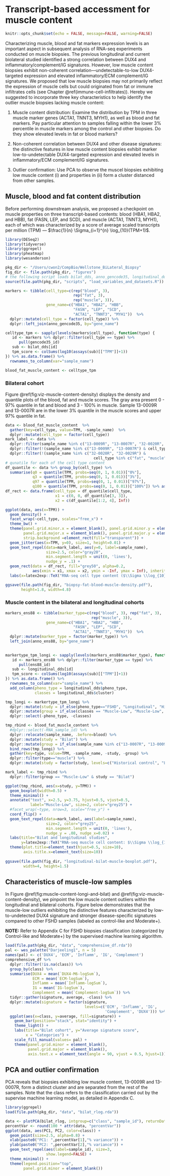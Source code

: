 # Transcript-based accessment for muscle content {#muscle-content}
```r
knitr::opts_chunk$set(echo = FALSE, message=FALSE, warning=FALSE)
```

Characterizing muscle, blood and fat markers expression levels is an important aspect in subsequent analysis of RNA-seq experiments conducted on muscle biopsies. The previous longitudinal and current biolateral studied identified a strong correlation between DUX4 and inflammatory/complement/IG signatures. However, low muscle content biopsies exhibit non-coherent correlation—undetectable-to-low DUX4-targeted expression and elevated inflammatory/ECM complement/IG signatures. We proposed that low muscle biopsies may not primarily reflect the expression of muscle cells but could originated from fat or immune infiltrates cells (see Chapter \@ref(immune-cell-infiltrates)). Hereby we suggested to incorporate three key characteristics to help identify the outlier muscle biopsies lacking muscle content:

1. Muscle content distribution: Examine the distribution by TPM in three muscle marker genes (ACTA1, TNNT3, MYH1), as well as blood and fat markers. Pay particular attention to samples falling within the lower 3% percentile in muscle markers among the control and other biopsies. Do they show elevated levels in fat or blood markers?

2. Non-coherent correlation between DUX4 and other disease signatures: the distinctive features in low muscle content biopsies exhibit marker low-to-undetectable DUX4-targeted expression and elevated levels in inflammatory/ECM complement/IG signatures. 

3. Outlier confirmation: Use PCA to observe the muscel biopsies exhibiting low muscle content (i) and properties in (ii) form a cluster distanced from other samples.

## Muscle, blood and fat content distribution

Before performing downstream analysis, we proposed a checkpoint on muscle properties on three transcript-based contents: blood (HBA1, HBA2, and HBB), fat (FASN, LEP, and SCD), and muscle (ACTA1, TNNT3, MYH1), each of which was characterized by a score of average scaled transcripts per million (TPM) —  $\frac{1}{n} \Sigma_{i=1}^{n} \log_{10}(TPM+1)$.

```r
library(DESeq2)
library(tidyverse)
library(ggrepel)
library(pheatmap)
library(wesanderson)

pkg_dir <- "/Users/cwon2/CompBio/Wellstone_BiLateral_Biopsy"
fig_dir <- file.path(pkg_dir, "figures")
# the following script loads bilat_dds, anno_gencode35, longitudinal_dds, anno_ens88
source(file.path(pkg_dir, "scripts", "load_variables_and_datasets.R"))
```

```r
markers <- tibble(cell_type=c(rep("blood", 3), 
                              rep("fat", 3), 
                              rep("muscle", 3)),
                  gene_name=c("HBA1", "HBA2", "HBB",
                              "FASN", "LEP", "SCD",
                              "ACTA1", "TNNT3", "MYH1"))  %>%
  dplyr::mutate(cell_type = factor(cell_type)) %>% 
  dplyr::left_join(anno_gencode35, by="gene_name")

celltype_tpm <- sapply(levels(markers$cell_type), function(type) {
   id <- markers %>% dplyr::filter(cell_type == type) %>%
      pull(gencode35_id)
   sub <- bilat_dds[id]
   tpm_score <- colSums(log10(assays(sub)[["TPM"]]+1))
}) %>% as.data.frame() %>%
  rownames_to_column(var="sample_name")

blood_fat_muscle_content <- celltype_tpm
```

### Bilateral cohort
Figure \@ref(fig:viz-muscle-content-density) displays the density and quantile plots of the blood, fat and muscle scores. The gray area present 0 - 97% quantile in fat and blood and 3 - 100% in muscle. Sample 13-0009R and 13-0007R are in the lower 3% quantile in the muscle scores and upper 97% quantile in fat. 

```r
data <- blood_fat_muscle_content  %>% 
  gather(key=cell_type, value=TPM, -sample_name)  %>%
  dplyr::mutate(cell_type = factor(cell_type))
mark_label <- data %>% 
  dplyr::filter(sample_name %in% c("13-0009R", "13-0007R", "32-0020R", "32-0029R")) %>%
  dplyr::filter(!(sample_name %in% c("13-0009R", "13-0007R") & cell_type == "blood")) %>%
  dplyr::filter(!(sample_name %in% c("32-0020R", "32-0029R") & 
                                       cell_type %in% c("fat", "muscle"))) 
# qunatile for each of the cell type content
df_quantile <- data %>% group_by(cell_type) %>% 
  summarise(q0 = quantile(TPM, probs=seq(0, 1, 0.01))["0%"], 
            q3 = quantile(TPM, probs=seq(0, 1, 0.01))["3%"],
            q97 = quantile(TPM, probs=seq(0, 1, 0.01))["97%"],
            q100 = quantile(TPM, probs=seq(0, 1, 0.01))["100%"]) %>% as.data.frame()
df_rect <- data.frame(cell_type = df_quantile$cell_type,
                      x1 = c(0, 0, df_quantile[3, 3]),
                      x2 = c(df_quantile[1:2, 4], Inf))

ggplot(data, aes(x=TPM)) +
  geom_density() +
  facet_wrap(~cell_type, scales="free_x") +
  theme_bw() +
  theme(panel.grid.minor.x = element_blank(), panel.grid.minor.y = element_blank(),
        panel.grid.major.x = element_blank(), panel.grid.major.y = element_blank(),
        strip.background =element_rect(fill="transparent")) +
  geom_jitter(aes(x=TPM, y=0), size=1, height=0.01) +
  geom_text_repel(data=mark_label, aes(y=0, label=sample_name), 
                  size=2.5, color="gray20", 
                  min.segment.length = unit(0, 'lines'), 
                  nudge_y = .1) +
  geom_rect(data = df_rect, fill="grey50", alpha=0.2,
            aes(xmin = x1, xmax = x2, ymin = -Inf, ymax = Inf), inherit.aes = FALSE) +                  
  labs(x=latex2exp::TeX("RNA-seq cell type content ($\\Sigma \\log_{10}( TPM+1)$"), y="density") 

ggsave(file.path(fig_dir, "biopsy-fat-blood-muscle-density.pdf"), 
       height=1.8, width=4.8)
```

### Muscle content in the bilateral and longitudinal cohorts
```r
markers_ens88 <- tibble(marker_type=c(rep("blood", 3), rep("fat", 3),
                                      rep("muscle", 3)),
                  gene_name=c("HBA1", "HBA2", "HBB",
                              "FASN", "LEP", "SCD",
                              "ACTA1", "TNNT3", "MYH1"))  %>%
  dplyr::mutate(marker_type = factor(marker_type)) %>%
  left_join(anno_ens88, by="gene_name")
 

markertype_tpm_longi <- sapply(levels(markers_ens88$marker_type), function(type) {
   id <- markers_ens88 %>% dplyr::filter(marker_type == type) %>%
      pull(ens88_id)
   sub <- longitudinal_dds[id]
   tpm_score <- colSums(log10(assays(sub)[["TPM"]]+1))
}) %>% as.data.frame() %>%
  rownames_to_column(var="sample_name") %>%
  add_column(pheno_type = longitudinal_dds$pheno_type,
             classes = longitudinal_dds$cluster)

tmp_longi <- markertype_tpm_longi %>% 
  dplyr::mutate(study = if_else(pheno_type=="FSHD", "Longitudinal", "Historical control")) %>%
  dplyr::mutate(group = if_else(classes == "Muscle-Low", "Muscle-Low", "others")) %>%
  dplyr::select(-pheno_type, -classes)

tmp_rbind <- blood_fat_muscle_content %>%
  #dplyr::select(-RNA_sample_id) %>%
  dplyr::relocate(sample_name, .before=blood) %>%
  dplyr::mutate(study = "Bilat") %>%
  dplyr::mutate(group = if_else(sample_name %in% c("13-0007R", "13-0009R"), "Muscle-Low", "others")) %>%
  bind_rows(tmp_longi) %>%
  gather(key=type, value=TPM, -sample_name, -study, -group) %>%
  dplyr::filter(type=="muscle") %>%
  dplyr::mutate(study = factor(study, levels=c("Historical control", "Longitudinal", "Bilat")))

mark_label <- tmp_rbind %>% 
  dplyr::filter(group == "Muscle-Low" & study == "Bilat")

ggplot(tmp_rbind, aes(x=study, y=TPM)) +
  geom_boxplot(width=0.5) +
  theme_minimal() +
  annotate("text", x=2.5, y=3.75, hjust=0.5, vjust=0.5,
           label="Muscle-Low", size=2, color="grey25") +
  #facet_wrap(~type, nrow=3, scale="free_y") +
  coord_flip() +
  geom_text_repel(data=mark_label, aes(label=sample_name), 
                  size=2, color="grey25", 
                  min.segment.length = unit(0, 'lines'), 
                  nudge_y = .08, nudge_x=0.02) +
  labs(title="Bilat and longitudinal studies", 
       y=latex2exp::TeX("RNA-seq muscle cell content: $\\Sigma \\log_{10}( TPM+1)") )+
  theme(plot.title=element_text(hjust=0.5, size=10), 
        axis.title.x=element_text(size=10))
  
ggsave(file.path(fig_dir, "longitudinal-bilat-muscle-boxplot.pdf"),
        width=4, height=1.5)
```

## Characteristics of muscle-low samples

In Figure \@ref(fig:muscle-content-longi-and-bilat) and \@ref(fig:viz-muscle-content-density), we pinpoint the low muscle content outliers within the longitudinal and bilateral cohorts. Figure below demonstrates that the muscle-low outliers exhibiting the distinctive features characterized by low-to-undetected DUX4 signature and stronger disease-specific signatures compared to other FSHD samples (labeled as control-like and Moderate+).

__NOTE:__ Refer to Appendix C for FSHD biopsies classification (categorized by Control-like and Moderate+) by the supervised machine learning algorithm.

```r
load(file.path(pkg_dir, "data", "comprehensive_df.rda"))
pal <- wes_palette("Darjeeling1", n = 5)
names(pal) <- c('DUX4', 'ECM', 'Inflamm', 'IG', 'Complement')
comprehensive_df %>%
  dplyr::filter(!is.na(class)) %>%
  group_by(class) %>%
  summarise(DUX4 = mean(`DUX4-M6-logSum`),
            ECM = mean(`ECM-logSum`),
            Inflamm = mean(`Inflamm-logSum`),
            IG = mean(`IG-logSum`),
            Complement = mean(`Complement-logSum`)) %>%
  tidyr::gather(signature, average, -class) %>%
  dplyr::mutate(signature = factor(signature,
                                   levels=c('ECM', 'Inflamm', 'IG',
                                            'Complement', 'DUX4'))) %>%
  ggplot(aes(x=class, y=average, fill=signature)) +
    geom_bar(position="stack", stat="identity") +
    theme_light() +
    labs(title="Bilat cohort", y="Average signature score",
         x = "Categories") +
    scale_fill_manual(values= pal) +
    theme(panel.grid.minor = element_blank(),
          panel.grid.major = element_blank(),
          axis.text.x = element_text(angle = 90, vjust = 0.5, hjust=1))
```

## PCA and outlier confirmation
PCA reveals that biopsies exhibiting low muscle content, 13-0009R and 13-0007R, form a distinct cluster and are separated from the rest of the samples. Note that the class refers to the classification carried out by the supervise machine learning model, as detailed in Appendix C. 

```r
library(ggrepel)
load(file.path(pkg_dir, "data", "bilat_rlog.rda"))

data <- plotPCA(bilat_rlog, intgroup=c("class", "sample_id"), returnData=TRUE)
percentVar <- round(100 * attr(data, "percentVar"))
ggplot(data, aes(PC1, PC2, color=class)) +
  geom_point(size=2.5, alpha=0.8) +
  xlab(paste0("PC1: ",percentVar[1],"% variance")) +
  ylab(paste0("PC2: ",percentVar[2],"% variance")) +
  geom_text_repel(aes(label=sample_id), size=3,
                  show.legend=FALSE) +
  theme_minimal() +
  theme(legend.position="top",
        panel.grid.minor = element_blank())
```